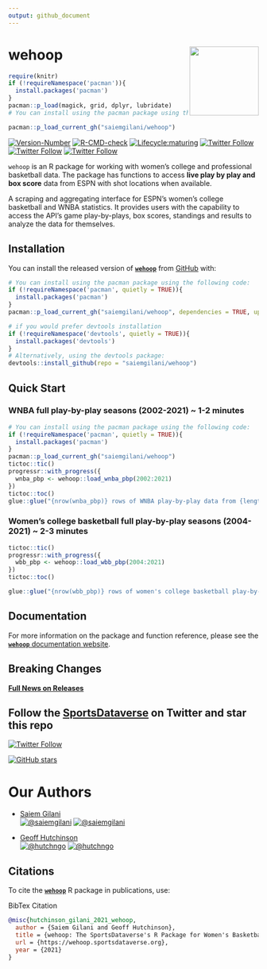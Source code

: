 ```yaml
---
output: github_document
---
```


# wehoop <a href='https://wehoop.sportsdataverse.org'><img src="https://wehoop.sportsdataverse.org/img/logo.png" align="right" height="139"/></a>
```r
require(knitr)
if (!requireNamespace('pacman')){
  install.packages('pacman')
}
pacman::p_load(magick, grid, dplyr, lubridate)
# You can install using the pacman package using the following code:

pacman::p_load_current_gh("saiemgilani/wehoop")

```

<!-- badges: start -->
[![Version-Number](https://img.shields.io/github/r-package/v/saiemgilani/wehoop?label=wehoop&logo=R&style=for-the-badge)](https://github.com/saiemgilani/wehoop) [![R-CMD-check](https://img.shields.io/github/workflow/status/saiemgilani/wehoop/R-CMD-check?label=R-CMD-Check&logo=R&logoColor=blue&style=for-the-badge)](https://github.com/saiemgilani/wehoop/actions/workflows/R-CMD-check.yaml) [![Lifecycle:maturing](https://img.shields.io/badge/lifecycle-maturing-blue.svg?style=for-the-badge&logo=github)](https://github.com/saiemgilani/wehoop)
[![Twitter Follow](https://img.shields.io/twitter/follow/saiemgilani?color=blue&label=%40saiemgilani&logo=twitter&style=for-the-badge)](https://twitter.com/saiemgilani)
[![Twitter Follow](https://img.shields.io/twitter/follow/hutchngo?color=blue&label=%40hutchngo&logo=twitter&style=for-the-badge)](https://twitter.com/hutchngo) [![Twitter Follow](https://img.shields.io/twitter/follow/SportsDataverse?color=blue&label=%40SportsDataverse&logo=twitter&style=for-the-badge)](https://twitter.com/SportsDataverse) 

<!-- badges: end -->

`wehoop` is an R package for working with women's college and professional basketball data. The package has functions to access **live play by play and box score** data from ESPN with shot locations when available.

A scraping and aggregating interface for ESPN's women's college basketball and WNBA statistics. It provides users with the capability to access the API's game play-by-plays, box scores, standings and results to analyze the data for themselves.

## Installation

You can install the released version of [**`wehoop`**](https://github.com/saiemgilani/wehoop) from [GitHub](https://github.com/saiemgilani/wehoop) with:

``` r
# You can install using the pacman package using the following code:
if (!requireNamespace('pacman', quietly = TRUE)){
  install.packages('pacman')
}
pacman::p_load_current_gh("saiemgilani/wehoop", dependencies = TRUE, update = TRUE)
```

``` r
# if you would prefer devtools installation
if (!requireNamespace('devtools', quietly = TRUE)){
  install.packages('devtools')
}
# Alternatively, using the devtools package:
devtools::install_github(repo = "saiemgilani/wehoop")
```

## Quick Start

### **WNBA full play-by-play seasons (2002-2021) ~ 1-2 minutes**
```r
# You can install using the pacman package using the following code:
if (!requireNamespace('pacman', quietly = TRUE)){
  install.packages('pacman')
}
pacman::p_load_current_gh("saiemgilani/wehoop")
tictoc::tic()
progressr::with_progress({
  wnba_pbp <- wehoop::load_wnba_pbp(2002:2021)
})
tictoc::toc()
glue::glue("{nrow(wnba_pbp)} rows of WNBA play-by-play data from {length(unique(wnba_pbp$game_id))} games.")

```


### **Women's college basketball full play-by-play seasons (2004-2021) ~ 2-3 minutes**
```r

tictoc::tic()
progressr::with_progress({
  wbb_pbp <- wehoop::load_wbb_pbp(2004:2021)
})
tictoc::toc()

glue::glue("{nrow(wbb_pbp)} rows of women's college basketball play-by-play data from {length(unique(wbb_pbp$game_id))} games.")

```

## Documentation

For more information on the package and function reference, please see the  [**`wehoop`** documentation website](https://wehoop.sportsdataverse.org).

## **Breaking Changes**

[**Full News on Releases**](https://wehoop.sportsdataverse.org/CHANGELOG)

## Follow the [SportsDataverse](https://twitter.com/SportsDataverse) on Twitter and star this repo

[![Twitter Follow](https://img.shields.io/twitter/follow/SportsDataverse?color=blue&label=%40SportsDataverse&logo=twitter&style=for-the-badge)](https://twitter.com/SportsDataverse) 

[![GitHub stars](https://img.shields.io/github/stars/saiemgilani/wehoop.svg?color=eee&logo=github&style=for-the-badge&label=Star%20wehoop&maxAge=2592000)](https://github.com/saiemgilani/wehoop/stargazers/)


# **Our Authors**

-   [Saiem Gilani](https://twitter.com/saiemgilani)       
<a href="https://twitter.com/saiemgilani" target="blank"><img src="https://img.shields.io/twitter/follow/saiemgilani?color=blue&label=%40saiemgilani&logo=twitter&style=for-the-badge" alt="@saiemgilani" /></a>
<a href="https://github.com/saiemgilani" target="blank"><img src="https://img.shields.io/github/followers/saiemgilani?color=eee&logo=Github&style=for-the-badge" alt="@saiemgilani" /></a>

-   [Geoff Hutchinson](https://twitter.com/hutchngo)       
<a href="https://twitter.com/hutchngo" target="blank"><img src="https://img.shields.io/twitter/follow/hutchngo?color=blue&label=%40hutchngo&logo=twitter&style=for-the-badge" alt="@hutchngo" /></a>
<a href="https://github.com/hutchngo" target="blank"><img src="https://img.shields.io/github/followers/hutchngo?color=eee&logo=Github&style=for-the-badge" alt="@hutchngo" /></a>


## **Citations**

To cite the [**`wehoop`**](https://wehoop.sportsdataverse.org) R package in publications, use:

BibTex Citation
```bibtex
@misc{hutchinson_gilani_2021_wehoop,
  author = {Saiem Gilani and Geoff Hutchinson},
  title = {wehoop: The SportsDataverse's R Package for Women's Basketball Data.},
  url = {https://wehoop.sportsdataverse.org},
  year = {2021}
}
```

